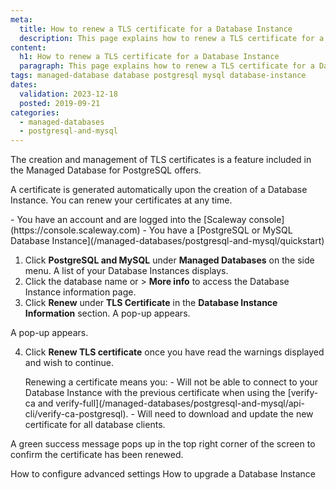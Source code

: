 ```yaml
---
meta:
  title: How to renew a TLS certificate for a Database Instance
  description: This page explains how to renew a TLS certificate for a Database Instance
content:
  h1: How to renew a TLS certificate for a Database Instance
  paragraph: This page explains how to renew a TLS certificate for a Database Instance
tags: managed-database database postgresql mysql database-instance
dates:
  validation: 2023-12-18
  posted: 2019-09-21
categories:
  - managed-databases
  - postgresql-and-mysql
---
```


The creation and management of TLS certificates is a feature included in the Managed Database for PostgreSQL offers.

A certificate is generated automatically upon the creation of a Database Instance. You can renew your certificates at any time.

<Macro id="iam-requirements" />

<Message type="requirement">
  - You have an account and are logged into the [Scaleway console](https://console.scaleway.com)
  - You have a [PostgreSQL or MySQL Database Instance](/managed-databases/postgresql-and-mysql/quickstart)
</Message>

1. Click **PostgreSQL and MySQL** under **Managed Databases** on the side menu. A list of your Database Instances displays.
2. Click the database name or <Icon name="more" /> > **More info** to access the Database Instance information page.
3. Click **Renew** under **TLS Certificate** in the **Database Instance Information** section. A pop-up appears.
  <Lightbox src="scaleway-renew-button.webp" alt="" />

  A pop-up appears.

  <Lightbox src="scaleway-rdb-renew-tls-popup.webp" alt="" />

4. Click **Renew TLS certificate** once you have read the warnings displayed and wish to continue.

    <Message type="important">
      Renewing a certificate means you:
        - Will not be able to connect to your Database Instance with the previous certificate when using the [verify-ca and verify-full](/managed-databases/postgresql-and-mysql/api-cli/verify-ca-postgresql).
        - Will need to download and update the new certificate for all database clients.
    </Message>

A green success message pops up in the top right corner of the screen to confirm the certificate has been renewed.

<Navigation title="See Also">
  <PreviousButton to="/managed-databases/postgresql-and-mysql/how-to/configure-advanced-settings">How to configure advanced settings</PreviousButton>
  <NextButton to="/managed-databases/postgresql-and-mysql/how-to/upgrade-a-database">How to upgrade a Database Instance</NextButton>
</Navigation>
